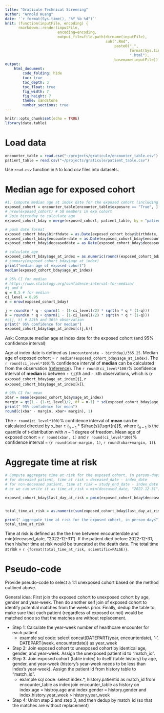 ```yaml
---
title: "Graticule Technical Screening"
author: "Arnold Huang"
date: '`r format(Sys.time(), "%Y %b %d")`'
knit: (function(inputFile, encoding) { 
      rmarkdown::render(inputFile,
                        encoding=encoding, 
                        output_file=file.path(dirname(inputFile), 
                                              sub(".Rmd", 
                                                  paste0("_",
                                                         format(Sys.time(), "%Y%m%d"),
                                                         ".html"),
                                                  basename(inputFile)) )) })
output:
    html_document:
        code_folding: hide
        toc: true
        toc_depth: 3
        toc_float: true
        fig_width: 7
        fig_height: 7
        theme: sandstone
        number_sections: true
---
```


```r
knitr::opts_chunk$set(echo = TRUE)
library(data.table)

```


# Load data

```r
encounter_table = read.csv("~/projects/graticule/encounter_table.csv")
patient_table = read.csv("~/projects/graticule/patient_table.csv")

```
Use `read.csv` function in `R` to load csv files into datasets.



# Median age for exposed cohort


```r

#1. Compute median age at index date for the exposed cohort (including CI at 95% confidence level)
exposed_cohort = encounter_table[encounter_table$exposure == "True", ]
# nrow(exposed_cohort) # 58 members in exp cohort
# Join birthday to calculate age
exposed_cohort_bday = merge(exposed_cohort, patient_table, by = "patientid", all.x = TRUE) 

# push date format
exposed_cohort_bday$birthdate = as.Date(exposed_cohort_bday$birthdate, "%Y-%m-%d")
exposed_cohort_bday$encounterdate = as.Date(exposed_cohort_bday$encounterdate, "%Y-%m-%d")
exposed_cohort_bday$deceaseddate = as.Date(exposed_cohort_bday$deceaseddate, "%Y-%m-%d")

# calculate age
exposed_cohort_bday$age_at_index = as.numeric(round((exposed_cohort_bday$encounterdate - exposed_cohort_bday$birthdate)/365.25, 1))
# summary(exposed_cohort_bday$age_at_index)
print("median age of exposed cohort")
median(exposed_cohort_bday$age_at_index)

# 95% CI for median
# https://www.statology.org/confidence-interval-for-median/
#j and k
q = 0.5 # for median
ci_level = 0.95
n = nrow(exposed_cohort_bday)

j = round(n * q - qnorm(1 - (1-ci_level)/2) * sqrt(n * q * (1-q)))
k = round(n * q + qnorm(1 - (1-ci_level)/2) * sqrt(n * q * (1-q)))
#c(j, k) # 22th and 36th observation
print(" 95% confidence for median")
exposed_cohort_bday$age_at_index[c(j,k)]

```

Ask: Compute median age at index date for the exposed cohort (and 95% confidence interval)


Age at index date is defined as `(encounterdate - birthday)/365.25`. Median age of exposed cohort = `r median(exposed_cohort_bday$age_at_index)`. The `r round(ci_level*100)`% confidence interval of **median** can be calculated from the observation ([reference](https://www.statology.org/confidence-interval-for-median/)). The `r round(ci_level*100)`% confidence interval of **median** is between `r {j}`th and `r k`th observations, which is (`r exposed_cohort_bday$age_at_index[j]`, `r exposed_cohort_bday$age_at_index[k]`).


```r
# 95% CI for mean
xbar = mean(exposed_cohort_bday$age_at_index)
margin = qt(1 - (1-ci_level)/2, df = n-1) * sd(exposed_cohort_bday$age_at_index)/sqrt(n)
print(" 95% confidence for mean")
round(c(xbar - margin, xbar+ margin), 1)

```
The `r round(ci_level*100)`% confidence interval of **mean** can be calculated directed by x_bar ± $t_{n-1}$ * $\frac{s}{\sqrt{n}}$, where $t_{n-1}$ is the quantile of t-distribution with $n-1$ degree of freedom. Mean age of exposed cohort = `r round(xbar, 1)` and 
`r round(ci_level*100)`% confidence interval = (`r round(xbar-margin, 1)`, `r round(xbar+margin, 1)`).


# Aggregate time at risk
```r
# Compute aggregate time at risk for the exposed cohort, in person-days
# for deceased patient, time at risk = deceased_date - index_date
# for non-deceased patient, time at risk = study_end_date - index_date
# or we can write it as time_at_risk = min(deceased_date, "2022-12-31") - index_date

exposed_cohort_bday$last_day_at_risk = pmin(exposed_cohort_bday$deceaseddate, as.Date("2022-12-31"), na.rm = TRUE)


total_time_at_risk = as.numeric(sum(exposed_cohort_bday$last_day_at_risk - exposed_cohort_bday$encounterdate))

print(" aggregate time at risk for the exposed cohort, in person-days")
total_time_at_risk

```

Time at risk is defined as the the time between encounterdate and min(deceased_date, "2022-12-31"). If the patient died before 2022-12-31, then his/her time at risk would be truncated at the death date. The total time at risk = `r {format(total_time_at_risk, scientific=FALSE)}`.






# Pseudo-code
Provide pseudo-code to select a 1:1 unexposed cohort based on the method outlined above.


General idea: First join the exposed cohort to unexposed cohort by age, gender and year-week. Then do another self join of exposed cohort to identify potential matches from the weeks prior. Finally, dedup the table to make sure that each patient (regardless of exposed or not) would be matched once so that the matches are without replacement.



- Step 1: Calculate the year-week number of healthcare encounter for each patient
    - example sql code: select concat(DATEPART(year, encounterdate), '-', DATEPART(week, encounterdate)) as year_week
- Step 2: Join exposed cohort to unexposed cohort by identical age, gender, and year-week. Assign the unexposed patient id to "match_id".
- Step 3: Join exposed cohort (table index) to itself (table history) by age, gender, and year-week (history's year-week needs to be less than index's year-week). Assign the patient id from history table to "match_id".
    - example sql code: select index.*, history.patientid as match_id from encounter_table as index join encounter_table as history on index.age = histroy.age and index.gender = history.gender and index.history.year_week > history.year_week
- Step 4: Union step 2 and step 3, and then dedup by match_id (so that the matches are without replacement)




